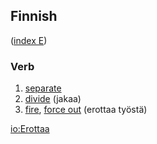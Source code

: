 ==Finnish==
([[Wiktionary:Finnish_index_e|index E]])

===Verb===

# [[separate]] 
# [[divide]] (jakaa)
# [[fire]], [[force out]] (erottaa työstä)

[[io:Erottaa]]